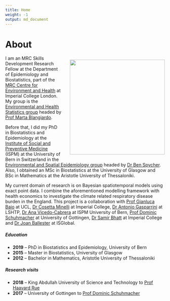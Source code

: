 ```yaml
---
title: Home
weight: -1
output: md_document
--- 
```

   
# About

<img style="float: right; padding-left: 5%; padding-bottom: 2%; padding-top: 2.5%;" src="/images/me2.png" width="300"/>
 
I am an MRC Skills Development Research Fellow at the Department of Epidemiology and Biostatistics, part of the [MRC Centre for Environment and Health](https://www.environment-health.ac.uk/) at Imperial College London. My group is the [Environmental and Health Statistics group](https://sites.google.com/view/envstats/home) headed by [Prof Marta Blangiardo](https://www.imperial.ac.uk/people/m.blangiardo). 

Before that, Ι did my PhD in Biostatistics and Epidemiology at the [Institute of Social and Preventive Medicine](https://www.ispm.unibe.ch/) (ISPM) at the University of Bern in Switzerland in the [Environmental and Spatial Epidemiology group](https://www.ispm.unibe.ch/research/research_groups/environmental_and_spatial_epidemiology/index_eng.html) headed by [Dr Ben Spycher](https://www.ispm.unibe.ch/about_us/staff/spycher_ben/index_eng.html). Also, I obtained an MSc in Biostatistics at the University of Glasgow and BSc in Mathematics at the Aristotle University of Thessaloniki. 


My current domain of research is on Bayesian spatiotemporal models using exact point data. I combine the aforementioned modelling framework with health economics to investigate the climate related respiratory disease burden in the England. This project is a collaboration with [Prof Gianluca Baio](http://www.statistica.it/gianluca/) at UCL, [Dr Cosetta Minelli](https://www.imperial.ac.uk/people/cosetta.minelli1) at Imperial College, [Dr Antonio Gasparrini](http://www.ag-myresearch.com/) at LSHTP, [Dr Ana Vicedo-Cabrera](https://www.ispm.unibe.ch/about_us/staff/vicedo_cabrera_ana_maria/index_eng.html) at ISPM University of Bern, [Prof Dominic Schuhmacher](http://www.dominic.schuhmacher.name/) at University of Gottingen, [Dr Samir Bhatt](https://www.imperial.ac.uk/people/s.bhatt) at Imperial College and [Dr Joan Ballester](http://www.joanballester.eu/contact.html) at ISGlobal.

##### Education

* **2019** -- PhD in Biostatistics and Epidemiology, University of Bern
* **2015** -- Master in Biostatistics, University of Glasgow
* **2012** -- Bachelor in Mathematics, Aristotle University of Thessaloniki

##### Research visits

* **2018** -- King Abdullah University of Science and Technology to [Prof Haavard Rue](https://www.kaust.edu.sa/en/study/faculty/haavard-rue) 
* **2017** -- University of Gottingen to [Prof Dominic Schuhmacher](http://www.dominic.schuhmacher.name/)

